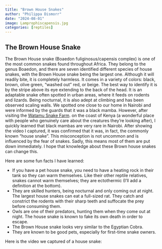 ```yaml
---
title: "Brown House Snakes"
author: "Philippa Dismorr"
date: "2024-08-01"
image: Lamprophiscapensis.jpg
categories: [reptiles]
---
```

## The Brown House Snake 

The Brown House snake (Boaedon fuliginosus/capensis complex) is one of the most common snakes found throughout Africa. They belong to the genus Boaedon, and there are seven identified different species of house snakes, with the Brown House snake being the largest one.
Although it will readily bite, it is completely harmless. It comes in a variety of colors: black, brown, olive green, "washed out" red, or beige. The best way to identify it is by the stripe above its eye extending to the back of the head. It is an adaptable snake often spotted in urban areas, where it feeds on rodents and lizards. Being nocturnal, it is also adept at climbing and has been observed scaling walls.
We spotted one close to our home in Nairobi and were informed by the guards that it was a black mamba. However, after visiting the [Watamu Snake Farm](https://taaf-eastafricanreptiles.org/watamu-snake-farm//). on the coast of Kenya (a wonderful place with people who genuinely care about the creatures they're looking after), I quickly learned that black mambas are very rare in Nairobi. After showing the video I captured, it was confirmed that it was, in fact, the commonly known "house snake". This misconception is not uncommon and is influenced by the fear of snakes. Sadly, this means most of them are put down immediately. I hope that knowledge about these Brown house snakes can change this.

Here are some fun facts I have learned:

* If you have a pet house snake, you need to have a heating rock in their tank so they can warm themselves. Like their other reptile relatives, snakes cannot warm themselves; they are ectothermic (I'll add a definition at the bottom).
* They are skilled hunters, being nocturnal and only coming out at night. The largest house snakes can eat a full-sized rat. They catch and constrict the rodents with their sharp teeth and suffocate the prey before consuming them.
* Owls are one of their predators, hunting them when they come out at night. The house snake is known to fake its own death in order to escape.
* The Brown House snake looks very similar to the Egyptian Cobra.
* They are known to be good pets, especially for first-time snake owners.

Here is the video we captured of a house snake:


